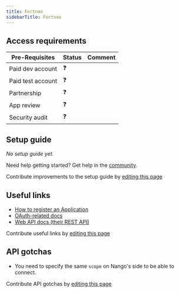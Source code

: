 ```yaml
---
title: Fortnox
sidebarTitle: Fortnox
---
```



<Overview />
<PreBuiltTooling />
<PreBuiltUseCases />

## Access requirements
| Pre-Requisites | Status | Comment|
| - | - | - |
| Paid dev account | ❓ |  |
| Paid test account | ❓ |  |
| Partnership | ❓ | |
| App review | ❓ |  |
| Security audit | ❓ | |


## Setup guide

_No setup guide yet._

<Tip>Need help getting started? Get help in the [community](https://nango.dev/slack).</Tip>

<Note>Contribute improvements to the setup guide by [editing this page](https://github.com/nangohq/nango/tree/master/docs/integrations/all/fortnox.mdx)</Note>

## Useful links

-   [How to register an Application](https://www.fortnox.se/developer/checklist)
-   [OAuth-related docs](https://www.fortnox.se/developer/authorization)
-   [Web API docs (their REST API)](https://apps.fortnox.se/apidocs)

<Note>Contribute useful links by [editing this page](https://github.com/nangohq/nango/tree/master/docs/integrations/all/fortnox.mdx)</Note>

## API gotchas

- You need to specify the same `scope` on Nango's side to be able to connect.

<Note>Contribute API gotchas by [editing this page](https://github.com/nangohq/nango/tree/master/docs/integrations/all/fortnox.mdx)</Note>
